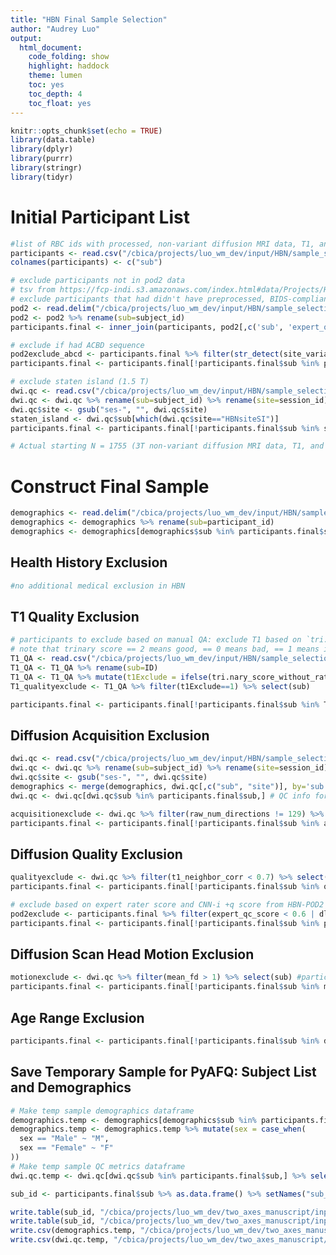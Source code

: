 ```yaml
---
title: "HBN Final Sample Selection"
author: "Audrey Luo"
output:
  html_document:
    code_folding: show
    highlight: haddock
    theme: lumen
    toc: yes
    toc_depth: 4
    toc_float: yes
---
```


```r
knitr::opts_chunk$set(echo = TRUE)
library(data.table)
library(dplyr)
library(purrr)
library(stringr)
library(tidyr)
```

# Initial Participant List
```r
#list of RBC ids with processed, non-variant diffusion MRI data, T1, and fieldmaps: N = 2063
participants <- read.csv("/cbica/projects/luo_wm_dev/input/HBN/sample_selection_files/HBN_NonVariantDWI_participantlist.csv") # generated by /cbica/projects/luo_wm_dev/two_axes_manuscript/code/sample_construction/identify_variants/identify_variants.py
colnames(participants) <- c("sub") 

# exclude participants not in pod2 data
# tsv from https://fcp-indi.s3.amazonaws.com/index.html#data/Projects/HBN/BIDS_curated/derivatives/qsiprep/)
# exclude participants that had didn't have preprocessed, BIDS-compliant dMRI data (based on HBN-POD2 curation)
pod2 <- read.delim("/cbica/projects/luo_wm_dev/input/HBN/sample_selection_files/HBN-POD2.tsv")
pod2 <- pod2 %>% rename(sub=subject_id)
participants.final <- inner_join(participants, pod2[,c('sub', 'expert_qc_score', 'xgb_qsiprep_qc_score', 'xgb_qc_score', 'dl_qc_score', 'site_variant')], by = "sub")  # remove 24 participants from sample of 2063 due to not being BIDS-compliant dMRI data, remaining N = 2039 

# exclude if had ACBD sequence
pod2exclude_abcd <- participants.final %>% filter(str_detect(site_variant, "ABCD"))
participants.final <- participants.final[!participants.final$sub %in% pod2exclude_abcd$sub,] %>% as.data.frame() # remove 15 participants from sample of 2039 due to ABCD sequence, remaining N = 2024

# exclude staten island (1.5 T)
dwi.qc <- read.csv("/cbica/projects/luo_wm_dev/input/HBN/sample_selection_files/HBN_DWI_QCmetrics.csv") #diffusion scan acquisition parameters and quality metrics, generated by /cbica/projects/luo_wm_dev/code/Generate_input/4_QC_scripts/diffusion_qcmetrics.ipynb
dwi.qc <- dwi.qc %>% rename(sub=subject_id) %>% rename(site=session_id) # format site variable
dwi.qc$site <- gsub("ses-", "", dwi.qc$site)
staten_island <- dwi.qc$sub[which(dwi.qc$site=="HBNsiteSI")]
participants.final <- participants.final[!participants.final$sub %in% staten_island,] %>% as.data.frame() # remove 269 participants from sample of 2024 for having 1.5T data, remaining N = 1755

# Actual starting N = 1755 (3T non-variant diffusion MRI data, T1, and fieldmaps)
```

# Construct Final Sample
```r
demographics <- read.delim("/cbica/projects/luo_wm_dev/input/HBN/sample_selection_files/HBN_Demographics.tsv") # copied over from network_replication
demographics <- demographics %>% rename(sub=participant_id)
demographics <- demographics[demographics$sub %in% participants.final$sub,] #demographic, medical, and clinical information for just the N = 1755 participants with non-variant diffusion MRI data
```

## Health History Exclusion
```r
#no additional medical exclusion in HBN
```

## T1 Quality Exclusion
```r
# participants to exclude based on manual QA: exclude T1 based on `tri.nary_score_without_rater.2`==0
# note that trinary score == 2 means good, == 0 means bad, == 1 means in between
T1_QA <- read.csv("/cbica/projects/luo_wm_dev/input/HBN/sample_selection_files/T1_QA_HBN_NathaliaEsper_20230630.csv")
T1_QA <- T1_QA %>% rename(sub=ID)
T1_QA <- T1_QA %>% mutate(t1Exclude = ifelse(tri.nary_score_without_rater.2 == 0, 1, 0))
T1_qualityexclude <- T1_QA %>% filter(t1Exclude==1) %>% select(sub)

participants.final <- participants.final[!participants.final$sub %in% T1_qualityexclude$sub,] %>% as.data.frame() #remove 72 participants from the sample of 1755, remaining N = 1683
```

## Diffusion Acquisition Exclusion
```r
dwi.qc <- read.csv("/cbica/projects/luo_wm_dev/input/HBN/sample_selection_files/HBN_DWI_QCmetrics.csv") #diffusion scan acquisition parameters and quality metrics, generated by /cbica/projects/luo_wm_dev/code/Generate_input/4_QC_scripts/diffusion_qcmetrics.ipynb
dwi.qc <- dwi.qc %>% rename(sub=subject_id) %>% rename(site=session_id) # format site variable
dwi.qc$site <- gsub("ses-", "", dwi.qc$site)
demographics <- merge(demographics, dwi.qc[,c("sub", "site")], by='sub') # add site info to demographics
dwi.qc <- dwi.qc[dwi.qc$sub %in% participants.final$sub,] # QC info for just the N = 1683 participants  
```

```r
acquisitionexclude <- dwi.qc %>% filter(raw_num_directions != 129) %>% select(sub) #participants to exclude from the final study sample for missing a diffusion MRI run (none)
participants.final <- participants.final[!participants.final$sub %in% acquisitionexclude$sub,] %>% as.data.frame() #remove 0 participants from the sample, remaining N = 1683
```

## Diffusion Quality Exclusion
```r
qualityexclude <- dwi.qc %>% filter(t1_neighbor_corr < 0.7) %>% select(sub) #participants to exclude from the final study sample based on processed diffusion MRI neighborhood correlation
participants.final <- participants.final[!participants.final$sub %in% qualityexclude$sub,] %>% as.data.frame() #remove 52 participants from the sample of 1683 due to diffusion data quality, remaining N = 1631
```

```r
# exclude based on expert rater score and CNN-i +q score from HBN-POD2 (CNN-i +q score is the definitive QC score, according to Richie-Halford paper)
pod2exclude <- participants.final %>% filter(expert_qc_score < 0.6 | dl_qc_score < 0.6) 
participants.final <- participants.final[!participants.final$sub %in% pod2exclude$sub,] %>% as.data.frame() # remove 489 participants from sample of 1631 due to failing expert rater, remaining N = 1142
```

## Diffusion Scan Head Motion Exclusion
```r
motionexclude <- dwi.qc %>% filter(mean_fd > 1) %>% select(sub) #participants to exclude from the final study sample based on high in-scanner head motion during the diffusion runs. (Note that 8 of these participants were already excluded in previous steps)
participants.final <- participants.final[!participants.final$sub %in% motionexclude$sub,] %>% as.data.frame()  #remove additional 40 participants from the sample of 1142 due to in-scanner head motion, remaining N = 1102
```

## Age Range Exclusion 
```r
participants.final <- participants.final[!participants.final$sub %in% demographics$sub[which(is.na(demographics$age))],] %>% as.data.frame()  #remove additional 1 participant from the sample of 1102 due to missing age data, remaining N = 1101
```

## Save Temporary Sample for PyAFQ: Subject List and Demographics
```r
# Make temp sample demographics dataframe
demographics.temp <- demographics[demographics$sub %in% participants.final$sub,] %>% select(sub, age, sex, race, site) # combine demographics data 
demographics.temp <- demographics.temp %>% mutate(sex = case_when(
  sex == "Male" ~ "M",
  sex == "Female" ~ "F"
))
# Make temp sample QC metrics dataframe 
dwi.qc.temp <- dwi.qc[dwi.qc$sub %in% participants.final$sub,] %>% select(sub, mean_fd, t1_neighbor_corr) 

sub_id <- participants.final$sub %>% as.data.frame() %>% setNames("sub_id")

write.table(sub_id, "/cbica/projects/luo_wm_dev/two_axes_manuscript/input/HBN/sample_selection_files/HBN_WMDev_TempSample_1101_age5to22.txt", col.names=T, row.names=F, quote = TRUE)
write.table(sub_id, "/cbica/projects/luo_wm_dev/two_axes_manuscript/input/HBN/subject_list/HBN_subject_list_babs.txt", col.names=T, row.names=F, quote = FALSE)
write.csv(demographics.temp, "/cbica/projects/luo_wm_dev/two_axes_manuscript/input/HBN/sample_selection_files/HBN_WMDev_TempSampleDemographics_N1101_age5to22.csv", quote = F, row.names = F)
write.csv(dwi.qc.temp, "/cbica/projects/luo_wm_dev/two_axes_manuscript/input/HBN/sample_selection_files/HBN_WMDev_TempSampleQCMetrics_N1101_age5to22.csv", quote = F, row.names = F)
```

